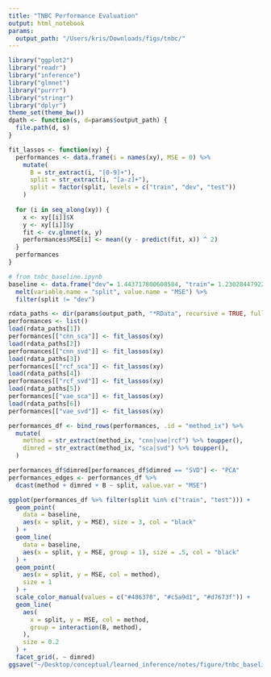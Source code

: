 ```yaml
---
title: "TNBC Performance Evaluation"
output: html_notebook
params:
  output_path: "/Users/kris/Downloads/figs/tnbc/"
---
```


```r
library("ggplot2")
library("readr")
library("inference")
library("glmnet")
library("purrr")
library("stringr")
library("dplyr")
theme_set(theme_bw())
dpath <- function(s, d=params$output_path) {
  file.path(d, s)
}
```

```r
fit_lassos <- function(xy) {
  performances <- data.frame(i = names(xy), MSE = 0) %>%
    mutate(
      B = str_extract(i, "[0-9]+"),
      split = str_extract(i, "[a-z]+"),
      split = factor(split, levels = c("train", "dev", "test"))
    )
  
  for (i in seq_along(xy)) {
    x <- xy[[i]]$X
    y <- xy[[i]]$y
    fit <- cv.glmnet(x, y)
    performances$MSE[i] <- mean((y - predict(fit, x)) ^ 2)
  }
  performances 
}
```

```r
# from tnbc_baseline.ipynb
baseline <- data.frame("dev"= 1.443717800608584, "train"= 1.2302844792243133, "test"= 1.5837075913302505) %>%
  melt(variable.name = "split", value.name = "MSE") %>%
  filter(split != "dev")
```

```r
rdata_paths <- dir(params$output_path, "*RData", recursive = TRUE, full = TRUE)
performances <- list()
load(rdata_paths[1])
performances[["cnn_sca"]] <- fit_lassos(xy)
load(rdata_paths[2])
performances[["cnn_svd"]] <- fit_lassos(xy)
load(rdata_paths[3])
performances[["rcf_sca"]] <- fit_lassos(xy)
load(rdata_paths[4])
performances[["rcf_svd"]] <- fit_lassos(xy)
load(rdata_paths[5])
performances[["vae_sca"]] <- fit_lassos(xy)
load(rdata_paths[6])
performances[["vae_svd"]] <- fit_lassos(xy)
```

```r
performances_df <- bind_rows(performances, .id = "method_ix") %>%
  mutate(
    method = str_extract(method_ix, "cnn|vae|rcf") %>% toupper(),
    dimred = str_extract(method_ix, "sca|svd") %>% toupper(),
  )

performances_df$dimred[performances_df$dimred == "SVD"] <- "PCA"
performances_edges <- performances_df %>%
  dcast(method + dimred + B ~ split, value.var = "MSE")

ggplot(performances_df %>% filter(split %in% c("train", "test"))) +
  geom_point(
    data = baseline,
    aes(x = split, y = MSE), size = 3, col = "black"
  ) +
  geom_line(
    data = baseline, 
    aes(x = split, y = MSE, group = 1), size = .5, col = "black"
  ) +
  geom_point(
    aes(x = split, y = MSE, col = method),
    size = 1
  ) +
  scale_color_manual(values = c("#486378", "#c5a9d1", "#d7673f")) +
  geom_line(
    aes(
      x = split, y = MSE, col = method,
      group = interaction(B, method),
    ),
    size = 0.2
  ) +
  facet_grid(. ~ dimred)
ggsave("~/Desktop/conceptual/learned_inference/notes/figure/tnbc_baseline.png", dpi = 400)
```

